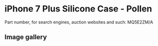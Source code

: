 # iPhone 7 Plus Silicone Case - Pollen

Part number, for search engines, auction websites and such: MQ5E2ZM/A

## Image gallery

<div style={{ width: "768px" }}>
  <GalleryComponent
    images={[
      {
        original: "/everysource/MQ5E2",
        thumbnail: "/everypreview/MQ5E2",
      },
      {
        original: "/everysource/MQ5E2_AV1_GOLD",
        thumbnail: "/everypreview/MQ5E2_AV1_GOLD",
      },
      {
        original: "/everysource/MQ5E2_AV1_JET_BLACK",
        thumbnail: "/everypreview/MQ5E2_AV1_JET_BLACK",
      },
      {
        original: "/everysource/MQ5E2_AV1_RED",
        thumbnail: "/everypreview/MQ5E2_AV1_RED",
      },
      {
        original: "/everysource/MQ5E2_AV1_SILVER",
        thumbnail: "/everypreview/MQ5E2_AV1_SILVER",
      },
      {
        original: "/everysource/MQ5E2_AV2",
        thumbnail: "/everypreview/MQ5E2_AV2",
      }
    ]}
  />
</div>